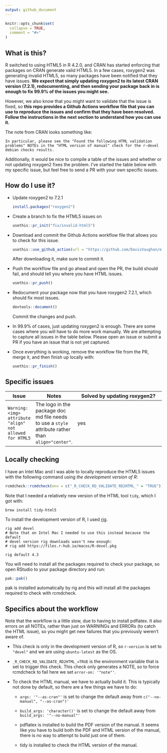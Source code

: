 ```yaml
---
output: github_document
---
```


<!-- README.md is generated from README.Rmd. Please edit that file -->

```r
knitr::opts_chunk$set(
  collapse = TRUE,
  comment = "#>"
)
```

## What is this?

R switched to using HTML5 in R 4.2.0, and CRAN has started enforcing that packages on CRAN generate valid HTML5. In a few cases, roxygen2 was generating invalid HTML5, so many packages have been notified that they have issues. **We expect that simply updating roxygen2 to its latest CRAN version (7.2.1), redocumenting, and then sending your package back in is enough to fix 99.9% of the issues you might see.**

However, we also know that you might want to validate that the issue is fixed, so **this repo provides a Github Actions workflow file that you can use to reproduce the issues and confirm that they have been resolved. Follow the instructions in the next section to understand how you can use it.**

The note from CRAN looks something like:

```
In particular, please see the "Found the following HTML validation
problems" NOTEs in the "HTML version of manual" check for the r-devel
debian checks results.  
```

Additionally, it would be nice to compile a table of the issues and whether or not updating roxygen2 fixes the problem. I've started the table below with my specific issue, but feel free to send a PR with your own specific issues.

## How do I use it?

- Update roxygen2 to 7.2.1

  ``` r
  install.packages("roxygen2")
  ```

- Create a branch to fix the HTML5 issues on

  ``` r
  usethis::pr_init("fix/invalid-html5")
  ```

- Download and commit the Github Actions workflow file that allows you to check for this issue.

  ``` r
  usethis::use_github_action(url = "https://github.com/DavisVaughan/extrachecks-html5/blob/main/R-CMD-check-HTML5.yaml")
  ```
  
  After downloading it, make sure to commit it.
  
- Push the workflow file and go ahead and open the PR, the build should fail, and should tell you where you have HTML issues.

  ``` r
  usethis::pr_push()
  ```
  
- Redocument your package now that you have roxygen2 7.2.1, which should fix most issues.

  ``` r
  devtools::document()
  ```
  
  Commit the changes and push.
  
- In 99.9% of cases, just updating roxygen2 is enough. There are some cases where you will have to do more work manually. We are attempting to capture all issues in the table below. Please open an issue or submit a PR if you have an issue that is not yet captured.

- Once everything is working, remove the workflow file from the PR, merge it, and then finish up locally with:

  ``` r
  usethis::pr_finish()
  ```

## Specific issues

Issue | Notes | Solved by updating roxygen2?
----- | ----- | ----------------------------
`Warning: <img> attribute "align" not allowed for HTML5` | The logo in the package doc md file needs to use a `style` attribute rather than `align="center"`. | yes


## Locally checking

I have an Intel Mac and I was able to locally reproduce the HTML5 issues with the following command using _the development version of R_:

``` r
rcmdcheck::rcmdcheck(env = c("_R_CHECK_RD_VALIDATE_RD2HTML_" = "TRUE"))
```

Note that I needed a relatively new version of the HTML tool `tidy`, which I got with:

```
brew install tidy-html5
```

To install the development version of R, I used [rig](https://github.com/r-lib/rig).

```
rig add devel
# Note that on Intel Mac I needed to use this instead because the default
# devel version rig downloads wasn't new enough:
# rig add https://files.r-hub.io/macos/R-devel.pkg

rig default 4.3
```

You will need to install all the packages required to check your package, so open RStudio to your package directory and run:

``` r
pak::pak()
```

pak is installed automatically by rig and this will install all the packages required to check with rcmdcheck.

## Specifics about the workflow

Note that the workflow is a little slow, due to having to install pdflatex. It also errors on all NOTEs, rather than just on WARNINGs and ERRORs (to catch the HTML issue), so you might get new failures that you previously weren't aware of.

- This check is only in the development version of R, so `r-version` is set to `"devel"` and we are using `ubuntu-latest` as the OS.

- `_R_CHECK_RD_VALIDATE_RD2HTML_=TRUE` is the environment variable that is set to trigger this check. This check only generates a NOTE, so to force rcmdcheck to fail here we set `error-on: '"note"'`.

- To check the HTML manual, we have to actually build it. This is typically not done by default, so there are a few things we have to do:

  - `args: '"--as-cran"'` is set to change the default away from `c("--no-manual", "--as-cran")'`
  
  - `build_args: 'character()'` is set to change the default away from `build_args: '"--no-manual"'`
  
  - pdflatex is installed to build the PDF version of the manual. It seems like you have to build both the PDF and HTML version of the manual, there is no way to attempt to build just one of them.
  
  - tidy is installed to check the HTML version of the manual.
